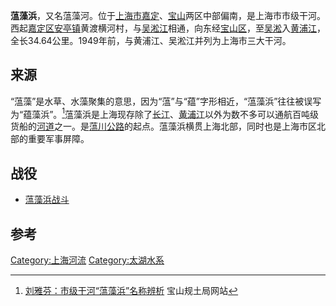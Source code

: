 {{Infobox_river
| river_name = 蕰藻浜
| image = 201705 Shanghai–Nantong Railway Yunzaobang River Bridge.jpg
| image_caption = 京沪铁路、沪通铁路蕰藻浜桥
| origin = [[吴淞江|吴淞江]]
| mouth = [[吴淞|吴淞]]
| basin_countries = {{CHN}}[[上海市|上海市]]
| length = 34.64公里
| elevation = 
| discharge = 
| watershed = 
}}

'''蕰藻浜'''{{lan|zh-hant=<ref>有时“浜”被繁化为“-{濱}-”，这是不正确的。“浜”即是[[正體字|正體字]]。</ref>}}，又名蕰藻河。位于[[上海市|上海市]][[嘉定区|嘉定]]、[[宝山区_(上海市)|宝山]]两区中部偏南，是上海市市级干河。西起[[嘉定区|嘉定区]][[安亭镇|安亭镇]]黄渡横河村，与[[吴淞江|吴淞江]]相通，向东经[[宝山区_(上海市)|宝山区]]，至[[吴淞|吴淞]]入[[黄浦江|黄浦江]]，全长34.64公里。1949年前，与黄浦江、吴淞江并列为上海市三大干河。

==来源==
“蕰藻”是水草、水藻聚集的意思，因为“蕰”与“蕴”字形相近，“蕰藻浜”往往被误写为“蕴藻浜”。<ref>[http://www.shbsgh.gov.cn/60/14/20089114169.html 刘雅芬：市级干河“蕰藻浜”名称辨析] {{Wayback|url=http://www.shbsgh.gov.cn/60/14/20089114169.html |date=20130620143614 }}宝山规土局网站</ref>蕰藻浜是上海现存除了[[长江|长江]]、[[黄浦江|黄浦江]]以外为数不多可以通航百吨级货船的[[河道|河道]]之一。是[[蕰川公路|蕰川公路]]的起点。蕰藻浜横贯上海北部，同时也是上海市区北部的重要军事屏障。

==战役==
*[[蕰藻浜战斗|蕰藻浜战斗]]

==参考==
<references/>

{{SH-stub}}
{{上海市主要水系}}
{{上海市功能性区域}}
[[Category:上海河流|Category:上海河流]]
[[Category:太湖水系|Category:太湖水系]]